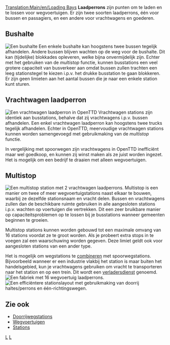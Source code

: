 [[Translation:Main/en/Loading Bays]]
'''Laadperrons''' zijn punten om te laden en te lossen voor wegvoertuigen. Er zijn twee soorten laadperrons, één voor bussen en passagiers, en een andere voor vrachtwagens en goederen.

==Bushalte==
[[File:en/Busstation.png|right|frame|Een bushalte]]
Een enkele bushalte kan hoogstens twee bussen tegelijk afhandelen. Andere bussen blijven wachten op de weg voor de bushalte. Dit kan (tijdelijke) blokkades opleveren, welke bijna onvermijdelijk zijn. Echter met het gebruiken van de ''multistop'' functie, kunnen busstations een veel grotere capaciteit van busverkeer aan omdat bussen zullen trachten een leeg stationstegel te kiezen i.p.v. het drukke busstation te gaan blokkeren. Er zijn geen limieten aan het aantal bussen die je naar een enkele station kunt sturen.
==Vrachtwagen laadperron==
[[File:en/Lorrystation.png|right|frame|Een vrachtwagen laadperron in OpenTTD]]
Vrachtwagen stations zijn identiek aan busstations, behalve dat zij vrachtwagens i.p.v. bussen afhandelen. Een enkel vrachtwagen laadperron kan hoogstens twee trucks tegelijk afhandelen. Echter in OpenTTD, meervoudige vrachtwagen stations kunnen worden samengevoegd met gebruikmaking van de ''multistop'' functie.

In vergelijking met spoorwegen zijn vrachtwagens in OpenTTD inefficiënt maar wel goedkoop, en kunnen zij winst maken als ze juist worden ingezet. Het is mogelijk om een bedrijf te draaien met alleen wegvoertuigen.

==Multistop==
[[File:en/Multistop2ry.png|frame|Een multistop station met 2 vrachtwagen laadperrons.]]
Multistop is een manier om twee of meer wegvoertuigstations naast elkaar te bouwen, waarbij ze dezelfde stationsnaam en vracht delen. Bussen en vrachtwagens zullen dan de beschikbare ruimte gebruiken in alle aangesloten stations i.p.v. wachten op voertuigen die vertrekken. Dit een zeer bruikbare manier op capaciteitsproblemen op te lossen bij je busstations wanneer gemeenten beginnen te groeien.

Multistop stations kunnen worden gebouwd tot een maximale omvang van 16 stations voordat ze te groot worden. Als je probeert extra stops in te voegen zal een waarschuwing worden gegeven. Deze limiet geldt ook voor aangesloten stations van een ander type.

Het is mogelijk om wegstations te [[Main/en/Stations/Nl#Combineren van stations|combineren]] met spoorwegstations. Bijvoorbeeld wanneer er een industrie vlakbij het station is maar buiten het handelsgebied, kun je vrachtwagens gebruiken om vracht te transporteren naar het station en op een trein. Dit wordt een [[Main/nl/Verladersdienst|verladersdienst]] genoemd.
[[File:en/Roadvehicle16stations.png|frame|Een fabriek met 16 wegvoertuig laadperrons.]]
[[File:en/Roadvehiclerorostation.png|frame|Een efficiëntere stationslayout met gebruikmaking van [[Drive-through_Road_Stops|doorrij haltes/perrons]] en [[Main/en/Wegconstructies/Nl#Bouwen van eenrichtingswegen|één-richtingswegen]].]]

==Zie ook==
*[[Main/nl/Doorrijwegstations|Doorrijwegstations]]
*[[Main/nl/Wegvoertuigen|Wegvoertuigen]]
*[[Main/nl/Stations|Stations]]

[[Category:nl/Spelen|L]]
[[Category:nl/Constructie|L]]